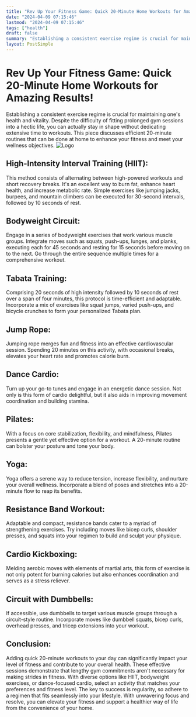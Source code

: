 ```yaml
---
title: "Rev Up Your Fitness Game: Quick 20-Minute Home Workouts for Amazing Results!"
date: "2024-04-09 07:15:46"
lastmod: "2024-04-09 07:15:46"
tags: ["health"]
draft: false
summary: "Establishing a consistent exercise regime is crucial for maintaining one's health and vitality. Despite the difficulty of fitting prolonged gym sessions into a hectic life, you can actually stay in shape without dedicating extensive time to workouts. This piece discusses efficient 20-minute routines that can be done at home to enhance your fitness and meet your wellness objectives."
layout: PostSimple
---
```

# Rev Up Your Fitness Game: Quick 20-Minute Home Workouts for Amazing Results!
Establishing a consistent exercise regime is crucial for maintaining one's health and vitality. Despite the difficulty of fitting prolonged gym sessions into a hectic life, you can actually stay in shape without dedicating extensive time to workouts. This piece discusses efficient 20-minute routines that can be done at home to enhance your fitness and meet your wellness objectives.
<img alt="Logo" class="lazyImg" data-src="https://cdn.seniorsselection.com/src_image/3eaab3b2967c44ef814155b0ed9b771a.webp" src="/statics/image/loading.webp"/>
## High-Intensity Interval Training (HIIT):
This method consists of alternating between high-powered workouts and short recovery breaks. It's an excellent way to burn fat, enhance heart health, and increase metabolic rate. Simple exercises like jumping jacks, burpees, and mountain climbers can be executed for 30-second intervals, followed by 10 seconds of rest.
## Bodyweight Circuit:
Engage in a series of bodyweight exercises that work various muscle groups. Integrate moves such as squats, push-ups, lunges, and planks, executing each for 45 seconds and resting for 15 seconds before moving on to the next. Go through the entire sequence multiple times for a comprehensive workout.
## Tabata Training:
Comprising 20 seconds of high intensity followed by 10 seconds of rest over a span of four minutes, this protocol is time-efficient and adaptable. Incorporate a mix of exercises like squat jumps, varied push-ups, and bicycle crunches to form your personalized Tabata plan.
## Jump Rope:
Jumping rope merges fun and fitness into an effective cardiovascular session. Spending 20 minutes on this activity, with occasional breaks, elevates your heart rate and promotes calorie burn.
## Dance Cardio:
Turn up your go-to tunes and engage in an energetic dance session. Not only is this form of cardio delightful, but it also aids in improving movement coordination and building stamina.
## Pilates:
With a focus on core stabilization, flexibility, and mindfulness, Pilates presents a gentle yet effective option for a workout. A 20-minute routine can bolster your posture and tone your body.
## Yoga:
Yoga offers a serene way to reduce tension, increase flexibility, and nurture your overall wellness. Incorporate a blend of poses and stretches into a 20-minute flow to reap its benefits.
## Resistance Band Workout:
Adaptable and compact, resistance bands cater to a myriad of strengthening exercises. Try including moves like bicep curls, shoulder presses, and squats into your regimen to build and sculpt your physique.
## Cardio Kickboxing:
Melding aerobic moves with elements of martial arts, this form of exercise is not only potent for burning calories but also enhances coordination and serves as a stress reliever.
## Circuit with Dumbbells:
If accessible, use dumbbells to target various muscle groups through a circuit-style routine. Incorporate moves like dumbbell squats, bicep curls, overhead presses, and tricep extensions into your workout.
## Conclusion:
Adding quick 20-minute workouts to your day can significantly impact your level of fitness and contribute to your overall health. These effective sessions demonstrate that lengthy gym commitments aren't necessary for making strides in fitness. With diverse options like HIIT, bodyweight exercises, or dance-focused cardio, select an activity that matches your preferences and fitness level. The key to success is regularity, so adhere to a regimen that fits seamlessly into your lifestyle. With unwavering focus and resolve, you can elevate your fitness and support a healthier way of life from the convenience of your home.
        